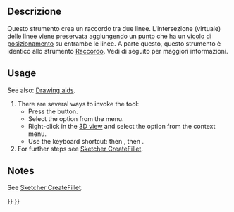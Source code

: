 <languages/>

<div class="mw-translate-fuzzy">
{{Docnav/it
|[[Sketcher_CreateFillet/it|Raccordo]]
|[[Sketcher_Trimming/it|Rifila]]
|[[Sketcher_Workbench/it|Sketcher]]
|IconL=Sketcher_CreateFillet.svg
|IconR=Sketcher_Trimming.svg
|IconC=Workbench_Sketcher.svg
}}
</div>

{{VeryImportantMessage|This tool is obsolete, it is not available in {{VersionPlus|1.0}}. Use [[Sketcher_CreateFillet|Sketcher CreateFillet]] instead.}}

{{GuiCommand/it
|Name=Sketcher CreatePointFillet
|Name/it=Crea raccordo salva-angolo
|MenuLocation=Schizzo → Geometrie → Crea raccordo salva-angolo
|Workbenches=[[Sketcher_Workbench/it|Sketcher]]
|Shortcut={{KEY|G}} {{KEY|F}} {{KEY|P}}
|Version=0.19
|SeeAlso=[[Sketcher_CreateFillet/it|Raccordo]]
}}

<span id="Description"></span>
== Descrizione ==

<div class="mw-translate-fuzzy">
Questo strumento crea un raccordo tra due linee. L'intersezione (virtuale) delle linee viene preservata aggiungendo un [[Sketcher_CreatePoint/it|punto]] che ha un [[Sketcher_ConstrainPointOnObject/it|vicolo di posizionamento]] su entrambe le linee. A parte questo, questo strumento è identico allo strumento [[Sketcher_CreateFillet/it|Raccordo]]. Vedi di seguito per maggiori informazioni.
</div>

==Usage==

See also: [[Sketcher_Workbench#Drawing_aids|Drawing aids]].

# There are several ways to invoke the tool:
#* Press the {{Button|[[Image:Sketcher_CreatePointFillet.svg|16px]] [[Sketcher_CreatePointFillet|Corner-preserving sketch fillet]]}} button.
#* Select the {{MenuCommand|Sketcher → Sketcher geometries → [[Image:Sketcher_CreatePointFillet.svg|16px]] Create corner-preserving fillet}} option from the menu.
#* Right-click in the [[3D_view|3D view]] and select the {{MenuCommand|[[Image:Sketcher_CreatePointFillet.svg|16px]] Create corner-preserving fillet}} option from the context menu.
#* Use the keyboard shortcut: {{KEY|G}} then {{KEY|F}}, then {{KEY|P}}.
# For further steps see [[Sketcher_CreateFillet#Usage|Sketcher CreateFillet]].

==Notes==

See [[Sketcher_CreateFillet#Notes|Sketcher CreateFillet]].


<div class="mw-translate-fuzzy">
{{Docnav/it
|[[Sketcher_CreateFillet/it|Raccordo]]
|[[Sketcher_Trimming/it|Rifila]]
|[[Sketcher_Workbench/it|Sketcher]]
|IconL=Sketcher_CreateFillet.svg
|IconR=Sketcher_Trimming.svg
|IconC=Workbench_Sketcher.svg
}}
</div>

{{Sketcher_Tools_navi{{#translation:}}}}
{{Userdocnavi{{#translation:}}}}